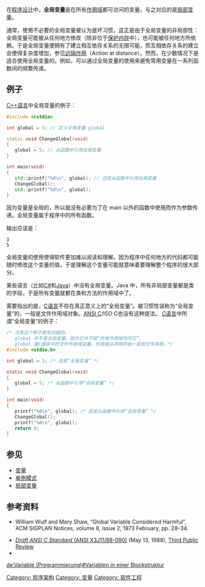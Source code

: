 {{Refimprove|time=2013-01-27+08:00}}
{{NoteTA
|G1 = IT
}}
在[[程序设计|程序设计]]中，'''全局变量'''是在所有[[作用域|作用域]]都可访问的变量，与之对应的是[[局部变量|局部变量]]。

通常，使用不必要的全局变量被认为是坏习惯，这正是由于全局变量的非局部性：全局变量可能被从任何地方修改（除非位于[[保护内存|保护内存]]中），也可能被任何地方所依赖。于是全局变量便拥有了建立相互依存关系的无限可能，而互相依存关系的建立会使得复杂度增加，参见[[远隔作用_(计算机科学)|远隔作用]]（Action at distance）。然而，在少数情况下是适合使用全局变量的。例如，可以通过全局变量的使用来避免常用变量在一系列函数间的频繁传递。

==例子==
[[C++语言|C++语言]]中全局变量的例子：
<syntaxhighlight lang="cpp">
#include <cstdio>

int global = 3; // 定义全局变量 global

static void ChangeGlobal(void)
{
   global = 5; // 从函数中引用全局变量
}

int main(void)
{
   std::printf("%d\n", global); // 还是从函数中引用全局变量
   ChangeGlobal();
   std::printf("%d\n", global);
}
</syntaxhighlight>

因为变量是全局的，所以就没有必要为了在 main 以外的函数中使用而作为参数传递。全局变量属于程序中的所有函数。

输出应该是：
 3
 5

全局变量的使用使得软件更加难以阅读和理解。因为程序中任何地方的代码都可能随时修改这个变量的值，于是理解这个变量可能就意味着要理解整个程序的很大部分。

某些语言（比如[[C♯|C#]]和[[Java|Java]]）中没有全局变量。Java 中，所有非局部变量都是类的字段，于是所有变量就都在类和方法的作用域中了。

需要指出的是，[[C语言|C语言]]不存在真正意义上的“全局变量”。被习惯性误称为“全局变量”的，一般是文件作用域对象。[[ANSI_C|ANSI C]]/ISO C也没有这种提法。
[[C语言|C语言]]中所谓“全局变量”的例子：
<syntaxhighlight lang="c">
/* 注意这个例子是有问题的。
   global 并不是全局变量，因为它并不是“所有作用域均可见”。
   global 是C语言中的文件作用域变量，作用域从声明开始一直到文件末尾。*/
#include <stdio.h>

int global = 3; /* 这是“全局变量” */

static void ChangeGlobal(void)
{
   global = 5; /* 从函数中引用“全局变量” */
}

int main(void)
{
   printf("%d\n", global); /* 还是从函数中引用“全局变量” */
   ChangeGlobal();
   printf("%d\n", global);
   return 0;
}
</syntaxhighlight>

== 参见 ==
* [[变量|变量]]
* [[单例模式|单例模式]]
* [[局部变量|局部变量]]

== 参考资料 ==
* William Wulf and Mary Shaw, “Global Variable Considered Harmful”, ACM SIGPLAN Notices, volume 8, issue 2, 1973 February, pp. 28–34.
<references />
* [https://web.archive.org/web/20100822072551/http://flash-gordon.me.uk/ansi.c.txt ''Draft ANSI C Standard'' (ANSI X3J11/88-090)] (May 13, 1988), [http://groups.google.com/group/comp.lang.c/msg/20b174b18cdd919d?hl=en Third Public Review]{{Wayback|url=http://groups.google.com/group/comp.lang.c/msg/20b174b18cdd919d?hl=en |date=20110501130545 }}
* {{Cite web
 |url       = http://webstore.ansi.org/RecordDetail.aspx?sku=ISO%2FIEC+9899%3A1999
 |title       = ISO/IEC 9899:1999 Programming Languages -- C
 |publisher       = American National Standards Institute
 |accessdate       = 2013-01-26
 |archive-date       = 2011-07-25
 |archive-url       = https://web.archive.org/web/20110725123312/http://webstore.ansi.org/RecordDetail.aspx?sku=ISO%2FIEC+9899:1999
 |dead-url       = yes
 }}

[[Category:_程序架构|Category: 程序架构]]
[[Category:_变量|Category: 变量]]
[[Category:_软件工程|Category: 软件工程]]

[[de:Variable_(Programmierung)#Variablen_in_einer_Blockstruktur|de:Variable (Programmierung)#Variablen in einer Blockstruktur]]